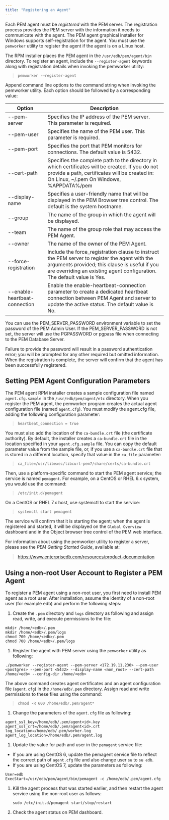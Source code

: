 ```yaml
---
title: "Registering an Agent"
---
```


<div id="registering_agent" class="registered_link"></div>

Each PEM agent must be *registered* with the PEM server. The registration process provides the PEM server with the information it needs to communicate with the agent. The PEM agent graphical installer for Windows supports self-registration for the agent. You must use the `pemworker` utility to register the agent if the agent is on a Linux host.

The RPM installer places the PEM agent in the `/usr/edb/pem/agent/bin` directory. To register an agent, include the `--register-agent` keywords along with registration details when invoking the pemworker utility:

> `pemworker -–register-agent`

Append command line options to the command string when invoking the pemworker utility. Each option should be followed by a corresponding value:

| Option                        | Description                                                                                                                                                                                                                |
| ----------------------------- | -------------------------------------------------------------------------------------------------------------------------------------------------------------------------------------------------------------------------- |
| --pem-server                  | Specifies the IP address of the PEM server. This parameter is required.                                                                                                                                                    |
| --pem-user                    | Specifies the name of the PEM user. This parameter is required.                                                                                                                                                            |
| --pem-port                    | Specifies the port that PEM monitors for connections. The default value is 5432.                                                                                                                                           |
| --cert-path                   | Specifies the complete path to the directory in which certificates will be created. If you do not provide a path, certificates will be created in: On Linux, ~/.pem On Windows, %APPDATA%/pem                              |
| --display-name                | Specifies a user-friendly name that will be displayed in the PEM Browser tree control. The default is the system hostname.                                                                                                 |
| --group                       | The name of the group in which the agent will be displayed.                                                                                                                                                                |
| --team                        | The name of the group role that may access the PEM Agent.                                                                                                                                                                  |
| --owner                       | The name of the owner of the PEM Agent.                                                                                                                                                                                    |
| --force-registration          | Include the force_registration clause to instruct the PEM server to register the agent with the arguments provided; this clause is useful if you are overriding an existing agent configuration. The default value is Yes. |
| --enable-heartbeat-connection | Enable the enable-heartbeat-connection parameter to create a dedicated heartbeat connection between PEM Agent and server to update the active status. The default value is No.                                             |

You can use the PEM_SERVER_PASSWORD environment variable to set the password of the PEM Admin User. If the PEM_SERVER_PASSWORD is not set, the server will use the PGPASSWORD or pgpass file when connecting to the PEM Database Server.

Failure to provide the password will result in a password authentication error; you will be prompted for any other required but omitted information. When the registration is complete, the server will confirm that the agent has been successfully registered.

## Setting PEM Agent Configuration Parameters

The PEM agent RPM installer creates a sample configuration file named `agent.cfg.sample` in the `/usr/edb/pem/agent/etc` directory. When you register the PEM agent, the pemworker program creates the actual agent configuration file (named `agent.cfg`). You must modify the agent.cfg file, adding the following configuration parameter:

> `heartbeat_connection = true`

You must also add the location of the `ca-bundle.crt` file (the certificate authority). By default, the installer creates a `ca-bundle.crt` file in the location specified in your `agent.cfg.sample` file. You can copy the default parameter value from the sample file, or, if you use a `ca-bundle.crt` file that is stored in a different location, specify that value in the `ca_file` parameter:

> `ca_file=/usr/libexec/libcurl-pem7/share/certs/ca-bundle.crt`

Then, use a platform-specific command to start the PEM agent service; the service is named `pemagent`. For example, on a CentOS or RHEL 6.x system, you would use the command:

> `/etc/init.d/pemagent`

On a CentOS or RHEL 7.x host, use systemctl to start the service:

> `systemctl start pemagent`

The service will confirm that it is starting the agent; when the agent is registered and started, it will be displayed on the `Global Overview` dashboard and in the Object browser tree control of the PEM web interface.

For information about using the pemworker utility to register a server, please see the *PEM Getting Started Guide*, available at:

> <https://www.enterprisedb.com/resources/product-documentation>

## Using a non-root User Account to Register a PEM Agent

To register a PEM agent using a non-root user, you first need to install PEM agent as a root user. After installation, assume the identity of a non-root user (for example edb) and perform the following steps:

1.  Create the `.pem` directory and `logs` directory as following and assign read, write, and execute permissions to the file:

<!-- -->

```
mkdir /home/<edb>/.pem
mkdir /home/<edb>/.pem/logs
chmod 700 /home/<edb>/.pem
chmod 700 /home/<edb>/.pem/logs
```

1.  Register the agent with PEM server using the `pemworker` utility as following:

<!-- -->

```
./pemworker --register-agent --pem-server <172.19.11.230> --pem-user <postgres> --pem-port <5432> --display-name <non_root> --cert-path /home/<edb> --config-dir /home/<edb>
```

The above command creates agent certificates and an agent configuration file (`agent.cfg`) in the `/home/edb/.pem` directory. Assign read and write permissions to these files using the command:

> `chmod -R 600 /home/edb/.pem/agent*`

1.  Change the parameters of the `agent.cfg` file as following:

<!-- -->

```
agent_ssl_key=/home/edb/.pem/agent<id>.key
agent_ssl_crt=/home/edb/.pem/agent<id>.crt
log_location=/home/edb/.pem/worker.log
agent_log_location=/home/edb/.pem/agent.log
```

1.  Update the value for path and user in the `pemagent` service file:

-   If you are using CentOS 6, update the pemagent service file to reflect the correct path of `agent.cfg` file and also change user `su` to `su edb`.
-   If you are using CentOS 7, update the parameters as following:

<!-- -->

```
User=edb
ExecStart=/usr/edb/pem/agent/bin/pemagent -c /home/edb/.pem/agent.cfg
```

1.  Kill the agent process that was started earlier, and then restart the agent service using the non-root user as follows:

    `sudo /etc/init.d/pemagent start/stop/restart`

2.  Check the agent status on PEM dashboard.
